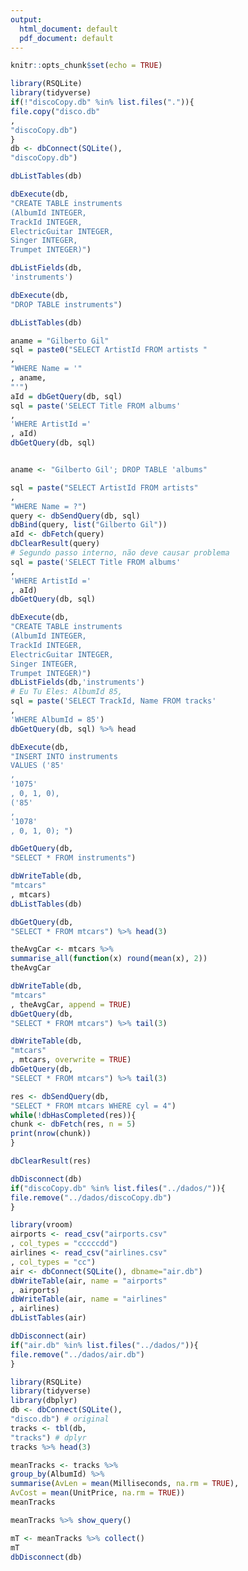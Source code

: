 ---
output:
  html_document: default
  pdf_document: default
---
```{r setup, include=FALSE}
knitr::opts_chunk$set(echo = TRUE)
```

```{r}
library(RSQLite)
library(tidyverse)
if(!"discoCopy.db" %in% list.files(".")){
file.copy("disco.db"
,
"discoCopy.db")
} 
db <- dbConnect(SQLite(),
"discoCopy.db")

```

```{r}
dbListTables(db)

dbExecute(db,
"CREATE TABLE instruments
(AlbumId INTEGER,
TrackId INTEGER,
ElectricGuitar INTEGER,
Singer INTEGER,
Trumpet INTEGER)")
```

```{r}
dbListFields(db,
'instruments')

dbExecute(db,
"DROP TABLE instruments")

dbListTables(db)
```

```{r}
aname = "Gilberto Gil"
sql = paste0("SELECT ArtistId FROM artists "
,
"WHERE Name = '"
, aname,
"'")
aId = dbGetQuery(db, sql)
sql = paste('SELECT Title FROM albums'
,
'WHERE ArtistId ='
, aId)
dbGetQuery(db, sql)


aname <- "Gilberto Gil'; DROP TABLE 'albums"
```

```{r}
sql = paste("SELECT ArtistId FROM artists"
,
"WHERE Name = ?")
query <- dbSendQuery(db, sql)
dbBind(query, list("Gilberto Gil"))
aId <- dbFetch(query)
dbClearResult(query)
# Segundo passo interno, não deve causar problema
sql = paste('SELECT Title FROM albums'
,
'WHERE ArtistId ='
, aId)
dbGetQuery(db, sql)
```

```{r}
dbExecute(db,
"CREATE TABLE instruments
(AlbumId INTEGER,
TrackId INTEGER,
ElectricGuitar INTEGER,
Singer INTEGER,
Trumpet INTEGER)")
dbListFields(db,'instruments')
# Eu Tu Eles: AlbumId 85,
sql = paste('SELECT TrackId, Name FROM tracks'
,
'WHERE AlbumId = 85')
dbGetQuery(db, sql) %>% head
```
```{r}
dbExecute(db,
"INSERT INTO instruments
VALUES ('85'
,
'1075'
, 0, 1, 0),
('85'
,
'1078'
, 0, 1, 0); ")

dbGetQuery(db,
"SELECT * FROM instruments")
```

```{r}
dbWriteTable(db,
"mtcars"
, mtcars)
dbListTables(db)

dbGetQuery(db,
"SELECT * FROM mtcars") %>% head(3)
```

```{r}
theAvgCar <- mtcars %>%
summarise_all(function(x) round(mean(x), 2))
theAvgCar

dbWriteTable(db,
"mtcars"
, theAvgCar, append = TRUE)
dbGetQuery(db,
"SELECT * FROM mtcars") %>% tail(3)

```
```{r}
dbWriteTable(db,
"mtcars"
, mtcars, overwrite = TRUE)
dbGetQuery(db,
"SELECT * FROM mtcars") %>% tail(3)
```

```{r}
res <- dbSendQuery(db,
"SELECT * FROM mtcars WHERE cyl = 4")
while(!dbHasCompleted(res)){
chunk <- dbFetch(res, n = 5)
print(nrow(chunk))
}

dbClearResult(res)
```

```{r}
dbDisconnect(db)
if("discoCopy.db" %in% list.files("../dados/")){
file.remove("../dados/discoCopy.db")
}
```

```{r}
library(vroom)
airports <- read_csv("airports.csv"
, col_types = "cccccdd")
airlines <- read_csv("airlines.csv"
, col_types = "cc")
air <- dbConnect(SQLite(), dbname="air.db")
dbWriteTable(air, name = "airports"
, airports)
dbWriteTable(air, name = "airlines"
, airlines)
dbListTables(air)
```

```{r}
dbDisconnect(air)
if("air.db" %in% list.files("../dados/")){
file.remove("../dados/air.db")
}
```

```{r}
library(RSQLite)
library(tidyverse)
library(dbplyr)
db <- dbConnect(SQLite(),
"disco.db") # original
tracks <- tbl(db,
"tracks") # dplyr
tracks %>% head(3)
```

```{r}
meanTracks <- tracks %>%
group_by(AlbumId) %>%
summarise(AvLen = mean(Milliseconds, na.rm = TRUE),
AvCost = mean(UnitPrice, na.rm = TRUE))
meanTracks

```

```{r}
meanTracks %>% show_query()
```

```{r}
mT <- meanTracks %>% collect()
mT
dbDisconnect(db) 
```


